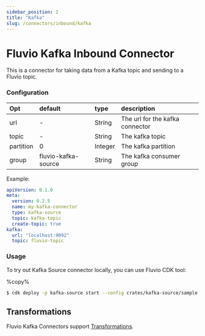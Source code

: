 ```yaml
---
sidebar_position: 2
title: "Kafka"
slug: /connectors/inbound/kafka
---
```


# Fluvio Kafka Inbound Connector

This is a connector for taking data from a Kafka topic and sending to a Fluvio topic.

### Configuration

| Opt            | default               | type     | description                            |
| :---           | :---                  | :---     | :----                                  |
| url            | -                     | String   | The url for the kafka connector        |
| topic          | -                     | String   | The kafka topic                        |
| partition      | 0                     | Integer  | The kafka partition                    |
| group          | fluvio-kafka-source   | String   | The kafka consumer group               |

Example:

```yaml
apiVersion: 0.1.0
meta:
  version: 0.2.5
  name: my-kafka-connector
  type: kafka-source
  topic: kafka-topic
  create-topic: true
kafka:
  url: "localhost:9092"
  topic: fluvio-topic
```

### Usage

To try out Kafka Source connector locally, you can use Fluvio CDK tool:

%copy%
```bash
$ cdk deploy -p kafka-source start --config crates/kafka-source/sample-config.yaml
```

## Transformations
Fluvio Kafka Connectors support [Transformations](https://www.fluvio.io/docs/concepts/transformations-chain/).
